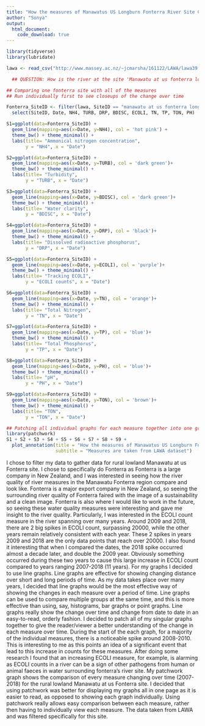```yaml
---
title: "How the measures of Manawatus US Longburn Fonterra River Site Compares Over Time"
author: "Sonya"
output:
  html_document:
    code_download: true
---
```


```r
library(tidyverse)
library(lubridate)

lawa <- read_csv("http://www.massey.ac.nz/~jcmarsha/161122/LAWA/lawa39.csv")

  ## QUESTION: How is the river at the site 'Manawatu at us fonterra longburn' changing over time with each measure?

## Comparing one fonterra site with all of the measures
## Run individually first to see closeups of the change over time

Fonterra_SiteID <- filter(lawa, SiteID == "manawatu at us fonterra longburn") %>%
  select(SiteID, Date, NH4, TURB, DRP, BDISC, ECOLI, TN, TP, TON, PH)

S1=ggplot(data=Fonterra_SiteID) +
  geom_line(mapping=aes(x=Date, y=NH4), col = 'hot pink') +
  theme_bw() + theme_minimal() +
  labs(title= "Ammonical nitrogen concentration",
       y = "NH4", x = "Date")

S2=ggplot(data=Fonterra_SiteID) +
  geom_line(mapping=aes(x=Date, y=TURB), col = 'dark green')+
  theme_bw() + theme_minimal() +
  labs(title= "Turbidity",
       y = "TURB", x = "Date")

S3=ggplot(data=Fonterra_SiteID) +
  geom_line(mapping=aes(x=Date, y=BDISC), col = 'dark green')+
  theme_bw() + theme_minimal() +
  labs(title= "Water clarity",
       y = "BDISC", x = "Date")

S4=ggplot(data=Fonterra_SiteID) +
  geom_line(mapping=aes(x=Date, y=DRP), col = 'black')+
  theme_bw() + theme_minimal() +
  labs(title= "Dissolved radioactive phosphorus",
       y = "DRP", x = "Date")

S5=ggplot(data=Fonterra_SiteID) +
  geom_line(mapping=aes(x=Date, y=ECOLI), col = 'purple')+
  theme_bw() + theme_minimal() +
  labs(title= "Tracking ECOLI",
       y = "ECOLI counts", x = "Date")

S6=ggplot(data=Fonterra_SiteID) +
  geom_line(mapping=aes(x=Date, y=TN), col = 'orange')+
  theme_bw() + theme_minimal() +
  labs(title= "Total Nitrogen",
       y = "TN", x = "Date")

S7=ggplot(data=Fonterra_SiteID) +
  geom_line(mapping=aes(x=Date, y=TP), col = 'blue')+
  theme_bw() + theme_minimal() +
  labs(title= "Total Phosphorus",
       y = "TP", x = "Date")

S8=ggplot(data=Fonterra_SiteID) +
  geom_line(mapping=aes(x=Date, y=PH), col = 'blue')+
  theme_bw() + theme_minimal() +
  labs(title= "pH",
       y = "PH", x = "Date")

S9=ggplot(data=Fonterra_SiteID) +
  geom_line(mapping=aes(x=Date, y=TON), col = 'brown')+
  theme_bw() + theme_minimal() +
  labs(title= "TON",
       y = "TON", x = "Date")

## Patching all individual graphs for each measure together into one graph
library(patchwork)
S1 + S2 + S3 + S4 + S5 + S6 + S7 + S8 + S9 +
  plot_annotation(title = "How the measures of Manawatus US Longburn Fonterra River Site Compares Over Time",
                  subtitle = "Measures are taken from LAWA dataset")

```


I chose to filter my data to gather data for rural lowland Manawatu at us Fonterra site. I chose to specifically do Fonterra as Fonterra is a large company in New Zealand, and I was interested in seeing how the river quality of river measures in the Manawatu Fonterra region compare and look like. Fonterra is a major export company in New Zealand, so seeing the surrounding river quality of Fonterra faired with the image of a sustainability and a clean image. Fonterra is also where I would like to work in the future, so seeing these water quality measures were interesting and gave me insight to the river quality. Particularly, I was interested in the ECOLI count measure in the river spanning over many years. Around 2009 and 2018, there are 2 big spikes in ECOLI count, surpassing 20000, while the other years remain relatively consistent with each year. These 2 spikes in years 2009 and 2018 are the only data points that reach over 20000. I also found it interesting that when I compared the dates, the 2018 spike occurred almost a decade later, and double the 2009 year. Obviously something occurred during these two years to cause this large increase in ECOLI count compared to years ranging 2007-2018 (11 years). For my graphs I decided to use line graphs. Line graphs are effective for showing changing distance over short and long periods of time. As my data takes place over many years, I decided that line graphs would be the most effective way of showing the changes in each measure over a period of time. Line graphs can be used to compare multiple groups at the same time, and this is more effective than using, say, histograms, bar graphs or point graphs. Line graphs really show the change over time and change from date to date in an easy-to-read, orderly fashion.  I decided to patch all of my singular graphs together to give the reader/viewer a better understanding of the change in each measure over time. During the start of the each graph, for a majority of the individual measures, there is a noticeable spike around 2008-2010. This is interesting to me as this points an idea of a significant event that lead to this increase in counts for these measures. After doing some research I found that an increasing ECOLI measure, for example, is alarming as ECOLI counts in a river can be a sign of other pathogens from human or animal faeces in water surrounding fonterra's river site. My patchwork graph shows the comparison of every measure changing over time (2007-2018) for the rural lowland Manawatu at us Fonterra site. I decided that using patchwork was better for displaying my graphs all in one page as it is easier to read, as opposed to showing each graph individually. Using patchwork really allows easy comparison between each measure, rather then having to individually view each measure.
The data taken from LAWA and was filtered specifically for this site.

```r
```

